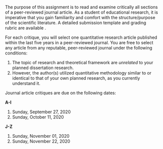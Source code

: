 The purpose of this assignment is to read and examine critically all sections of a peer-reviewed journal article. As a student of educational research, it is imperative that you gain familiarity and comfort with the structure/purpose of the scientific literature. A detailed submission template and grading rubric are available \texttt{\href{https://bit.ly/31bLEDx}{here}}.

For each critique, you will select one quantitative research article published within the last five years in a peer-reviewed  journal. You are free to select any article from any reputable, peer-reviewed journal under the following conditions:

1. The topic of research and theoretical framework are *unrelated* to your planned dissertation research.\footnote{The purpose of forcing you to branch outside of your own topic/theoretical framework is to allow you to, hopefully, experience different approaches to your own planned quantitative methodology. For example, various disciplines use a variety of nomenclature to describe the elements of research methods and design. Assume you have committed to learning how to play classical piano. All you listen to, practice, and perform are arrangements from the classical greats. However, imagine the perspective you might gain by listening to a jazz pianist improvise? The point is to expose you to various ways in which your methodology is implemented in other "genres" of research outside of you own. The more familiar you can be with your methodology now, the better off you will be both during your oral qualifying exam as well as your dissertation proposal presentation.}
2. However, the author(s) utilized quantitative methodology similar to or identical to that of your own planned research, as you currently understand it.

Journal article critiques are due on the following dates:

**A-I**

1. Sunday, September 27, 2020
2. Sunday, October 11, 2020

**J-Z**

1. Sunday, November 01, 2020
2. Sunday, November 22, 2020
